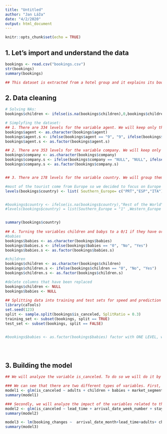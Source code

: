 ```yaml
---
title: "Untitled"
author: "Jan Láža"
date: "4/2/2020"
output: html_document
---
```


```r
knitr::opts_chunk$set(echo = TRUE)
```

## 1. Let's import and understand the data
```r
bookings <- read.csv("bookings.csv")
str(bookings)
summary(bookings)

## This dataset is extracted from a hotel group and it explains its bookings and its characteristics. The main goal of this analysis is to optimize the reservations by predicting when the reservation will be canceled. This dataset consists of 32 variables that include integers and factors.

```

## 2. Data cleaning
```r
# Solving NAs:
bookings$children <- ifelse(is.na(bookings$children),0,bookings$children)

# Simplyfing the dataset:
## 1. There are 334 levels for the variable agent. We will keep only the top 5 levels.
bookings$agent <- as.character(bookings$agent)
bookings$agent.s <- ifelse(bookings$agent == "9", "9", ifelse(bookings$agent == "240", "240", ifelse(bookings$agent == "NULL", "NULL", ifelse(bookings$agent == "1", "1", ifelse(bookings$agent == "14", "14", "Others")))))
bookings$agent.s <- as.factor(bookings$agent.s)

## 2. There are 353 levels for the variable company. We will keep only the top levels. NULL, 40, 223, 67, 45
bookings$company <- as.character(bookings$company)
bookings$company.s <- ifelse(bookings$company == "NULL", "NULL", ifelse(bookings$company == "40", "40", ifelse(bookings$company == "223", "223", ifelse(bookings$company == "67", "67", ifelse(bookings$company == "45", "45", "Others")))))
bookings$company.s <- as.factor(bookings$company.s)


## 3. There are 178 levels for the variable country. We will group them by region.

#most of the tourist come from Europe so we decided to focus on Europe 
levels(bookings$country) <- list( Southern_Europe= c("PRT","ESP","ITA"), Western_Europe =  c("GBR " , "IRL",  "FRA " ,  "CHE" , "BEL" ,  "NLD",  "LUX"), Cental_Europe = c("DEU",  "AUT" , "POL" ,  "HUN" , "CZE"), Northern_Europe = c("FIN" , "DNK", "SWE","NOR" ), Eastern_Europe= c("ROU","EST", "LTU","BGR", "UKR"), Eastern_Asia = c("CN", "CHN", "JPN", "KOR", "THA", "TWN","HKG "), Middle_East =c("ISR", "EGY", "JOR", "QAT", "OMN"), North_America = ("USA"), South_America =c("BRA","ARG","MEX", "URY" ))


#bookings$country <- ifelse(is.na(bookings$country),"Rest of the World",bookings$country)
#levels(bookings$country) = list(Southern_Europe = "1" ,Western_Europe ="2", Northern_Europe="3", Cental_Europe ="4", Eastern_Europe="5", Eastern_Asia="6",  Middle_East ="7", North_America ="8", South_America ="9", Rest_of_the_World=" Rest of the World")


summary(bookings$country)
                                                                                                                                                          
## 4. Turning the variables children and babys to a 0/1 if they have or not
#babies
bookings$babies <- as.character(bookings$babies)
bookings$babies.s <- ifelse(bookings$babies == "0", "No", "Yes")
bookings$babies.s <- as.factor(bookings$babies.s)

#children
bookings$children <- as.character(bookings$children)
bookings$children.s <- ifelse(bookings$children == "0", "No", "Yes")
bookings$children.s <- as.factor(bookings$children.s)

#delete columns that have been replaced 
bookings$children <- NULL
bookings$babies <- NULL
                          
## Splitting data into training and test sets for speed and prediction
library(caTools)
set.seed(123)
split <- sample.split(bookings$is_canceled, SplitRatio = 0.3)
training_set <- subset(bookings, split == TRUE)
test_set <- subset(bookings, split == FALSE)


#bookings$babies <- as.factor(bookings$babies) factor with ONE LEVEL, with/without babies





```

## 3. Building the model
```r
## We will analyze the variable is_canceled. To do so we will do it by using a glm.

### We can see that there are two different types of variables. First, we will analyze the ones that are related to the person itself:
model1 <- glm(is_canceled ~ adults + children + babies + market_segment + distribution_channel + is_repeated_guest + previous_cancellations + previous_bookings_not_canceled + customer_type, family = binomial, data = training_set)
summary(model1)

### Secondly, we will analyze the impact of the variables related to the reservation:
model2 <- glm(is_canceled ~ lead_time + arrival_date_week_number + stays_in_weekend_nights + stays_in_week_nights + meal  + reserved_room_type + assigned_room_type + booking_changes + deposit_type + agent + company + days_in_waiting_list + required_car_parking_spaces + total_of_special_requests, family = binomial, data = training_set)
summary(model2)

model3 <- lm(booking_changes ~  arrival_date_month+lead_time+adults+ children+babies+meal+distribution_channel+reserved_room_type+customer_type, data = training_set)
summary(model3)

```

